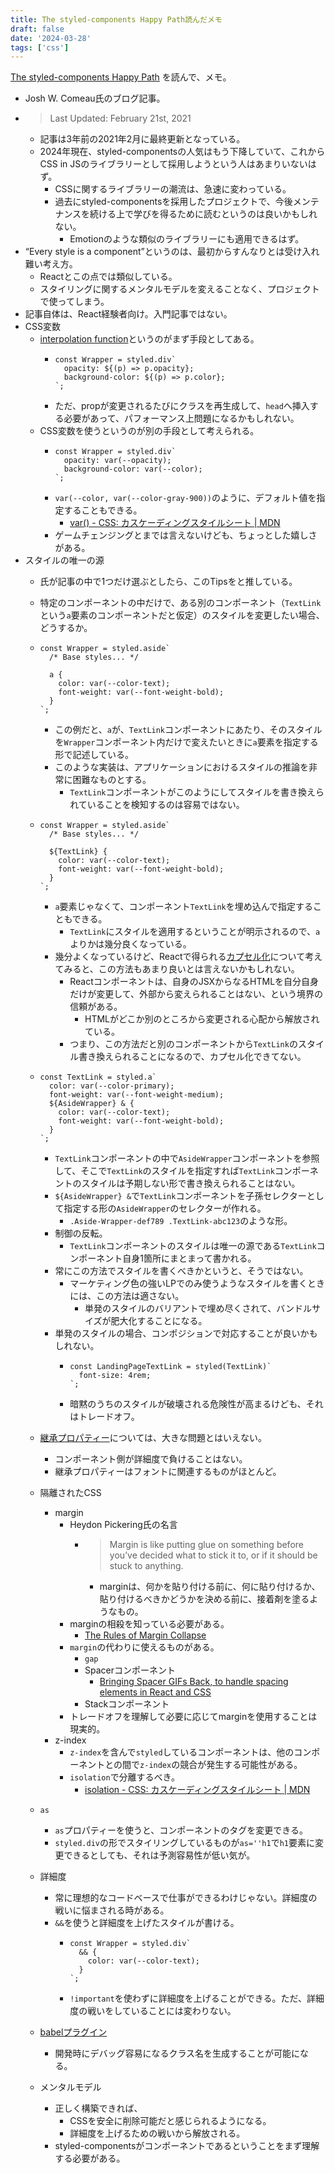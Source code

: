 ```yaml
---
title: The styled-components Happy Path読んだメモ
draft: false
date: '2024-03-28'
tags: ['css']
---
```


[The styled-components Happy Path](https://www.joshwcomeau.com/css/styled-components/) を読んで、メモ。

- Josh W. Comeau氏のブログ記事。
- > Last Updated: February 21st, 2021
  - 記事は3年前の2021年2月に最終更新となっている。
  - 2024年現在、styled-componentsの人気はもう下降していて、これからCSS in JSのライブラリーとして採用しようという人はあまりいないはず。
    - CSSに関するライブラリーの潮流は、急速に変わっている。
    - 過去にstyled-componentsを採用したプロジェクトで、今後メンテナンスを続ける上で学びを得るために読むというのは良いかもしれない。
      - Emotionのような類似のライブラリーにも適用できるはず。
- “Every style is a component”というのは、最初からすんなりとは受け入れ難い考え方。
  - Reactとこの点では類似している。
  - スタイリングに関するメンタルモデルを変えることなく、プロジェクトで使ってしまう。
- 記事自体は、React経験者向け。入門記事ではない。
- CSS変数
  - [interpolation function](https://styled-components.com/docs/basics#adapting-based-on-props)というのがまず手段としてある。
    - ```tsx
      const Wrapper = styled.div`
        opacity: ${(p) => p.opacity};
        background-color: ${(p) => p.color};
      `;
      ```
    - ただ、propが変更されるたびにクラスを再生成して、`head`へ挿入する必要があって、パフォーマンス上問題になるかもしれない。
  - CSS変数を使うというのが別の手段として考えられる。
    - ```tsx
      const Wrapper = styled.div`
        opacity: var(--opacity);
        background-color: var(--color);
      `;
      ```
    - `var(--color, var(--color-gray-900))`のように、デフォルト値を指定することもできる。
      - [var() - CSS: カスケーディングスタイルシート | MDN](https://developer.mozilla.org/ja/docs/Web/CSS/var)
    - ゲームチェンジングとまでは言えないけども、ちょっとした嬉しさがある。
- スタイルの唯一の源
  - 氏が記事の中で1つだけ選ぶとしたら、このTipsをと推している。
  - 特定のコンポーネントの中だけで、ある別のコンポーネント（`TextLink`という`a`要素のコンポーネントだと仮定）のスタイルを変更したい場合、どうするか。
  - ```tsx
    const Wrapper = styled.aside`
      /* Base styles... */

      a {
        color: var(--color-text);
        font-weight: var(--font-weight-bold);
      }
    `;
    ```

    - この例だと、`a`が、`TextLink`コンポーネントにあたり、そのスタイルを`Wrapper`コンポーネント内だけで変えたいときに`a`要素を指定する形で記述している。
    - このような実装は、アプリケーションにおけるスタイルの推論を非常に困難なものとする。
      - `TextLink`コンポーネントがこのようにしてスタイルを書き換えられていることを検知するのは容易ではない。

  - ```tsx
    const Wrapper = styled.aside`
      /* Base styles... */

      ${TextLink} {
        color: var(--color-text);
        font-weight: var(--font-weight-bold);
      }
    `;
    ```

    - `a`要素じゃなくて、コンポーネント`TextLink`を埋め込んで指定することもできる。
      - `TextLink`にスタイルを適用するということが明示されるので、`a`よりかは幾分良くなっている。
    - 幾分よくなっているけど、Reactで得られる[カプセル化](https://ja.wikipedia.org/wiki/%E3%82%AB%E3%83%97%E3%82%BB%E3%83%AB%E5%8C%96)について考えてみると、この方法もあまり良いとは言えないかもしれない。
      - Reactコンポーネントは、自身のJSXからなるHTMLを自分自身だけが変更して、外部から変えられることはない、という境界の信頼がある。
        - HTMLがどこか別のところから変更される心配から解放されている。
      - つまり、この方法だと別のコンポーネントから`TextLink`のスタイル書き換えられることになるので、カプセル化できてない。

  - ```tsx
    const TextLink = styled.a`
      color: var(--color-primary);
      font-weight: var(--font-weight-medium);
      ${AsideWrapper} & {
        color: var(--color-text);
        font-weight: var(--font-weight-bold);
      }
    `;
    ```

    - `TextLink`コンポーネントの中で`AsideWrapper`コンポーネントを参照して、そこで`TextLink`のスタイルを指定すれば`TextLink`コンポーネントのスタイルは予期しない形で書き換えられることはない。
    - `${AsideWrapper} &`で`TextLink`コンポーネントを子孫セレクターとして指定する形の`AsideWrapper`のセレクターが作れる。
      - `.Aside-Wrapper-def789 .TextLink-abc123`のような形。
    - 制御の反転。
      - `TextLink`コンポーネントのスタイルは唯一の源である`TextLink`コンポーネント自身1箇所にまとまって書かれる。
    - 常にこの方法でスタイルを書くべきかというと、そうではない。
      - マーケティング色の強いLPでのみ使うようなスタイルを書くときには、この方法は適さない。
        - 単発のスタイルのバリアントで埋め尽くされて、バンドルサイズが肥大化することになる。
    - 単発のスタイルの場合、コンポジションで対応することが良いかもしれない。
      - ```tsx
        const LandingPageTextLink = styled(TextLink)`
          font-size: 4rem;
        `;
        ```
      - 暗黙のうちのスタイルが破壊される危険性が高まるけども、それはトレードオフ。

  - [継承プロパティー](https://developer.mozilla.org/ja/docs/Web/CSS/Inheritance#%E7%B6%99%E6%89%BF%E3%83%97%E3%83%AD%E3%83%91%E3%83%86%E3%82%A3)については、大きな問題とはいえない。
    - コンポーネント側が詳細度で負けることはない。
    - 継承プロパティーはフォントに関連するものがほとんど。
  - 隔離されたCSS
    - margin
      - Heydon Pickering氏の名言
        - > Margin is like putting glue on something before you’ve decided what to stick it to, or if it should be stuck to anything.
          - marginは、何かを貼り付ける前に、何に貼り付けるか、貼り付けるべきかどうかを決める前に、接着剤を塗るようなもの。
      - marginの相殺を知っている必要がある。
        - [The Rules of Margin Collapse](https://www.joshwcomeau.com/css/rules-of-margin-collapse/)
      - `margin`の代わりに使えるものがある。
        - `gap`
        - Spacerコンポーネント
          - [Bringing Spacer GIFs Back, to handle spacing elements in React and CSS](https://www.joshwcomeau.com/react/modern-spacer-gif/)
        - Stackコンポーネント
      - トレードオフを理解して必要に応じてmarginを使用することは現実的。
    - z-index
      - `z-index`を含んで`styled`しているコンポーネントは、他のコンポーネントとの間で`z-index`の競合が発生する可能性がある。
      - `isolation`で分離するべき。
        - [isolation - CSS: カスケーディングスタイルシート | MDN](https://developer.mozilla.org/ja/docs/Web/CSS/isolation)
  - `as`
    - `as`プロパティーを使うと、コンポーネントのタグを変更できる。
    - `styled.div`の形でスタイリングしているものが`as=''h1`で`h1`要素に変更できるとしても、それは予測容易性が低い気が。
  - 詳細度
    - 常に理想的なコードベースで仕事ができるわけじゃない。詳細度の戦いに悩まされる時がある。
    - `&&`を使うと詳細度を上げたスタイルが書ける。
      - ```tsx
        const Wrapper = styled.div`
          && {
            color: var(--color-text);
          }
        `;
        ```
      - `!important`を使わずに詳細度を上げることができる。ただ、詳細度の戦いをしていることには変わりない。
  - [babelプラグイン](https://github.com/styled-components/babel-plugin-styled-components)
    - 開発時にデバッグ容易になるクラス名を生成することが可能になる。
  - メンタルモデル
    - 正しく構築できれば、
      - CSSを安全に削除可能だと感じられるようになる。
      - 詳細度を上げるための戦いから解放される。
    - styled-componentsがコンポーネントであるということをまず理解する必要がある。
